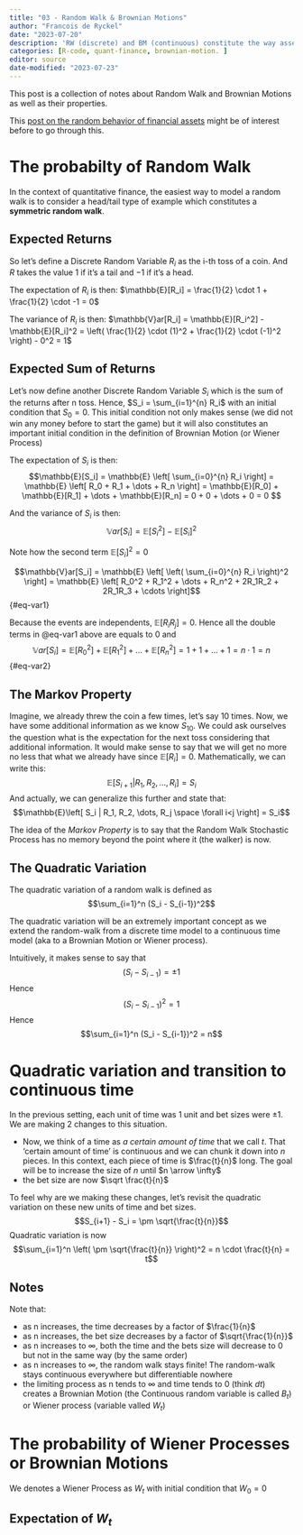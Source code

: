 ```yaml
---
title: "03 - Random Walk & Brownian Motions"
author: "Francois de Ryckel"
date: "2023-07-20"
description: 'RW (discrete) and BM (continuous) constitute the way assets returns are modelled. '
categories: [R-code, quant-finance, brownian-motion. ]
editor: source
date-modified: "2023-07-23"
---
```


This post is a collection of notes about Random Walk and Brownian Motions as well as their properties.  

This [post on the random behavior of financial assets](../random-behavior-assets/index.qmd) might be of interest before to go through this.  

# The probabilty of Random Walk 

In the context of quantitative finance, the easiest way to model a random walk is to consider a head/tail type of example which constitutes a **symmetric random walk**. 

## Expected Returns 

So let's define a Discrete Random Variable $R_i$ as the i-th toss of a coin.  And $R$ takes the value $1$ if it's a tail and $-1$ if it's a head.

The expectation of $R_i$ is then: $\mathbb{E}[R_i] = \frac{1}{2} \cdot 1 + \frac{1}{2} \cdot -1 = 0$  

The variance of $R_i$ is then: $\mathbb{V}ar[R_i] = \mathbb{E}[R_i^2] - \mathbb{E}[R_i]^2 = \left( \frac{1}{2} \cdot (1)^2 + \frac{1}{2} \cdot (-1)^2 \right) - 0^2 = 1$

## Expected Sum of Returns 

Let's now define another Discrete Random Variable $S_i$ which is the sum of the returns after n toss.  Hence, $S_i = \sum_{i=1}^{n} R_i$ with an initial condition that $S_0=0$.  This initial condition not only makes sense (we did not win any money before to start the game) but it will also constitutes an important initial condition in the definition of Brownian Motion (or Wiener Process)

The expectation of $S_i$ is then: $$\mathbb{E}[S_i] = \mathbb{E} \left[ \sum_{i=0}^{n} R_i \right] = \mathbb{E} \left[ R_0 + R_1 + \dots + R_n \right] = \mathbb{E}[R_0] + \mathbb{E}[R_1] + \dots + \mathbb{E}[R_n] = 0 + 0 + \dots + 0 = 0 $$ 

And the variance of $S_i$ is then: 
$$\mathbb{V}ar[S_i] = \mathbb{E}[S_i^2] - \mathbb{E}[S_i]^2$$ 

Note how the second term $\mathbb{E}[S_i]^2 = 0$

$$\mathbb{V}ar[S_i] = \mathbb{E} \left[ \left( \sum_{i=0}^{n} R_i \right)^2 \right] = \mathbb{E} \left[ R_0^2 + R_1^2 + \dots + R_n^2 + 2R_1R_2 + 2R_1R_3 + \cdots \right]$$ {#eq-var1} 

Because the events are independents, $\mathbb{E}[R_i R_j] = 0$.  Hence all the double terms in @eq-var1 above are equals to 0 and 
$$\mathbb{V}ar[S_i] = \mathbb{E}[R_0^2] + \mathbb{E}[R_1^2] + \dots + \mathbb{E}[R_n^2] = 1 + 1 + \dots + 1 = n \cdot 1 = n$$ {#eq-var2}

## The Markov Property 

Imagine, we already threw the coin a few times, let's say 10 times.  Now, we have some additional information as we know $S_{10}$.  We could ask ourselves the question what is the expectation for the next toss considering that additional information. It would make sense to say that we will get no more no less that what we already have since $\mathbb{E}[R_i] = 0$.   Mathematically, we can write this: 
$$\mathbb{E}\left[ S_{i+1} | R_1, R_2, \dots, R_i \right] = S_i$$
And actually, we can generalize this further and state that: 
$$\mathbb{E}\left[ S_i | R_1, R_2, \dots, R_j \space \forall i<j \right] = S_i$$

The idea of the *Markov Property* is to say that the Random Walk Stochastic Process has no memory beyond the point where it (the walker) is now.  


## The Quadratic Variation 

The quadratic variation of a random walk is defined as $$\sum_{i=1}^n (S_i - S_{i-1})^2$$

The quadratic variation will be an extremely important concept as we extend the random-walk from a discrete time model to a continuous time model (aka to a Brownian Motion or Wiener process).  

Intuitively, it makes sense to say that $$(S_i - S_{i-1}) = \pm 1$$
Hence $$(S_i - S_{i-1})^2 = 1$$
Hence $$\sum_{i=1}^n (S_i - S_{i-1})^2 = n$$ 

# Quadratic variation and transition to continuous time 

In the previous setting, each unit of time was 1 unit and bet sizes were $\pm 1$.  We are making 2 changes to this situation. 

* Now, we think of a time as *a certain amount of time* that we call $t$.  That 'certain amount of time' is continuous and we can chunk it down into $n$ pieces.  In this context, each piece of time is $\frac{t}{n}$ long.  The goal will be to increase the size of $n$ until $n \arrow \infty$ 
* the bet size are now $\sqrt \frac{t}{n}$

To feel why are we making these changes, let's revisit the quadratic variation on these new units of time and bet sizes. 
$$S_{i+1} - S_i = \pm \sqrt{\frac{t}{n}}$$
Quadratic variation is now 
$$\sum_{i=1}^n \left( \pm \sqrt{\frac{t}{n}} \right)^2 = n \cdot \frac{t}{n} = t$$

::: {.callout-tip}

# Notes 

Note that: 

* as n increases, the time decreases by a factor of $\frac{1}{n}$
* as n increases, the bet size decreases by a factor of $\sqrt{\frac{1}{n}}$
* as n increases to $\infty$, both the time and the bets size will decrease to $0$ but not in the same way (by the same order)
* as n increases to $\infty$, the random walk stays finite! The random-walk stays continuous everywhere but differentiable nowhere 
* the limiting process as n tends to $\infty$ and time tends to $0$ (think $dt$) creates a Brownian Motion (the Continuous random variable is called $B_t$) or Wiener process (variable valled $W_t$)

:::

# The probability of Wiener Processes or Brownian Motions 

We denotes a Wiener Process as $W_t$ with initial condition that $W_0 = 0$

## Expectation of $W_t$ 

